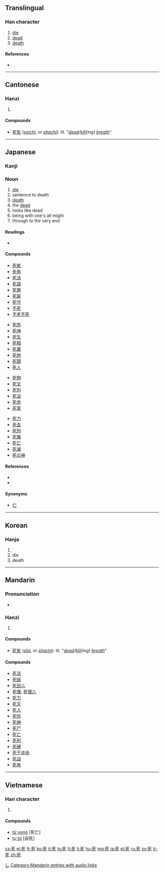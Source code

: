 ==Translingual==
===Han character===
{{Han char|rn=78|rad=歹|as=02|sn=6|four=1021<sub>2</sub>|canj=一弓心 (MNP)|ids=⿰[[歹]][[匕]] or ⿱一⿰夕匕 or ⿸歹匕}}

# [[die]]
# [[dead]]
# [[death]]

====References====
* {{Han ref|kx=0578.220|dkj=16365|dj=0970.070|hdz=21380.060|uh=6B7B|ud=27515|bh=A6BA|bd=42682}}

----

==Cantonese==
===Hanzi===
{{yue-hanzi|jyut=|y=sei2}}

# {{defn|lang=yue|sort=歹02}}

====Compounds====
* [[死気]] (''[[seichi]]'', or ''[[shachi]]''): lit. "''[[dead]]/[[kill]](ing) [[breath]]''"

----

==Japanese==
{{wikipedia|lang=ja}}

===Kanji===
{{ja-kanji|grade=3|rs=歹02}}

===Noun===
{{ja-noun|k|hira=し|rom=shi}}

# [[die]]
# sentence to death
# [[death]]
# the [[dead]]
# looks like dead
# being with one's all might
# through to the very end

====Readings====
* {{ja-readings|on=[[し]] (shi)|kun=[[しぬ]] ([[死ぬ]], shinu)}}

====Compounds====
{{top4}}
* [[死骸]]
* [[死角]]
* [[死活]]
* [[死語]]
* [[死罪]]
* [[死屍]]
* [[死守]]
* [[不死]]
* [[不老不死]]
{{mid4}}
* [[死所]]
* [[死神]]
* [[死生]]
* [[死相]]
* [[死蔵]]
* [[死地]]
* [[死闘]]
* [[死人]]
{{mid4}}
* [[死物]]
* [[死文]]
* [[死別]]
* [[死没]]
* [[死命]]
* [[死霊]]
{{mid4}}
* [[死力]]
* [[死去]]
* [[死刑]]
* [[死傷]]
* [[死亡]]
* [[死滅]]
* [[死の神]]
{{bottom}}

====References====
* {{S-JIS|8E80}}
* {{JIS|3B60}}

====Synonyms====
* {{sense|death}} [[亡]]

[[Category:ja:Death|し]]

----

==Korean==

===Hanja===
{{ko-hanja|hangeul=[[사]]|eumhun=|rv=sa|mr=sa|y=sa}}

# {{defn|lang=ko|sort=歹02}}
#die
#death
----

==Mandarin==
===Pronunciation===
* {{audio|zh-sǐ.ogg|audio}}

===Hanzi===
{{cmn-hanzi|pin=[[sǐ]] ([[si3]])|wg=ssu<sup>3</sup>}}

# {{defn|lang=cmn|sort=歹02}}

====Compounds====
* [[死気]] (''[[sǐqì]]'', or ''[[shachi]]''): lit. "''[[dead]]/[[kill]](ing) [[breath]]''"

====Compounds====
* [[死活]]
* [[死结]]
* [[死劲儿]]
* [[死理]], [[死理儿]]
* [[死力]]
* [[死灭]]
* [[死人]]
* [[死伤]]
* [[死神]]
* [[死尸]]
* [[死亡]]
* [[死刑]]
* [[死硬]]
* [[死于非命]]
* [[死战]]
* [[死角]]

[[Category:Mandarin entries with audio links]]

----

==Vietnamese==

===Han character===
{{vi-hantu|[[tử]]|rs=歹02}}

# {{defn|lang=vi|sort=歹02}}

====Compounds====
* [[tử vong]] [死亡]
* [[tự tử]] [自死]

[[cs:死]]
[[el:死]]
[[fr:死]]
[[ko:死]]
[[it:死]]
[[lo:死]]
[[lt:死]]
[[li:死]]
[[hu:死]]
[[mg:死]]
[[ja:死]]
[[pl:死]]
[[ru:死]]
[[sv:死]]
[[tr:死]]
[[zh:死]]